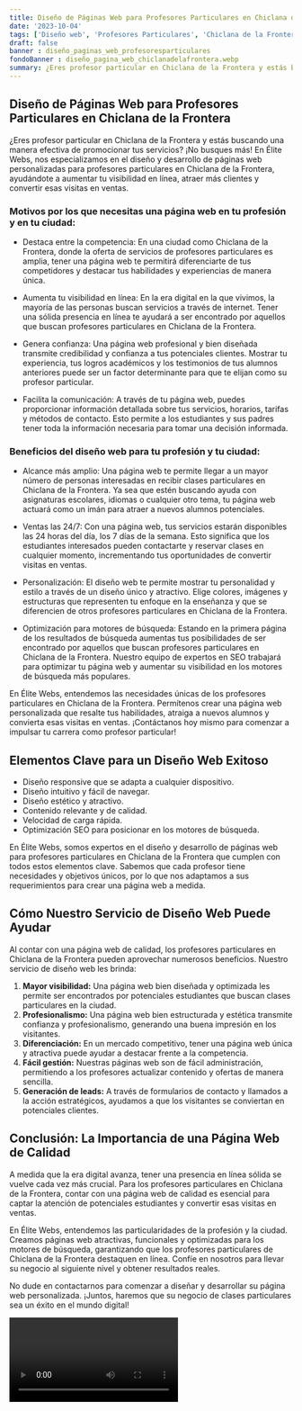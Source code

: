 ```yaml
---
title: Diseño de Páginas Web para Profesores Particulares en Chiclana de la Frontera
date: '2023-10-04'
tags: ['Diseño web', 'Profesores Particulares', 'Chiclana de la Frontera']
draft: false
banner : diseño_paginas_web_profesoresparticulares
fondoBanner : diseño_pagina_web_chiclanadelafrontera.webp
summary: ¿Eres profesor particular en Chiclana de la Frontera y estás buscando una manera efectiva de promocionar tus servicios? ¡No busques más! En Élite Webs, nos especializamos en el diseño y desarrollo de páginas web personalizadas para profesores particulares en Chiclana de la Frontera, ayudándote a aumentar tu visibilidad en línea, atraer más clientes y convertir esas visitas en ventas.
---
```


## Diseño de Páginas Web para Profesores Particulares en Chiclana de la Frontera

¿Eres profesor particular en Chiclana de la Frontera y estás buscando una manera efectiva de promocionar tus servicios? ¡No busques más! En Élite Webs, nos especializamos en el diseño y desarrollo de páginas web personalizadas para profesores particulares en Chiclana de la Frontera, ayudándote a aumentar tu visibilidad en línea, atraer más clientes y convertir esas visitas en ventas.

### Motivos por los que necesitas una página web en tu profesión y en tu ciudad:

- Destaca entre la competencia: En una ciudad como Chiclana de la Frontera, donde la oferta de servicios de profesores particulares es amplia, tener una página web te permitirá diferenciarte de tus competidores y destacar tus habilidades y experiencias de manera única.

- Aumenta tu visibilidad en línea: En la era digital en la que vivimos, la mayoría de las personas buscan servicios a través de internet. Tener una sólida presencia en línea te ayudará a ser encontrado por aquellos que buscan profesores particulares en Chiclana de la Frontera.

- Genera confianza: Una página web profesional y bien diseñada transmite credibilidad y confianza a tus potenciales clientes. Mostrar tu experiencia, tus logros académicos y los testimonios de tus alumnos anteriores puede ser un factor determinante para que te elijan como su profesor particular.

- Facilita la comunicación: A través de tu página web, puedes proporcionar información detallada sobre tus servicios, horarios, tarifas y métodos de contacto. Esto permite a los estudiantes y sus padres tener toda la información necesaria para tomar una decisión informada.

### Beneficios del diseño web para tu profesión y tu ciudad:

- Alcance más amplio: Una página web te permite llegar a un mayor número de personas interesadas en recibir clases particulares en Chiclana de la Frontera. Ya sea que estén buscando ayuda con asignaturas escolares, idiomas o cualquier otro tema, tu página web actuará como un imán para atraer a nuevos alumnos potenciales.

- Ventas las 24/7: Con una página web, tus servicios estarán disponibles las 24 horas del día, los 7 días de la semana. Esto significa que los estudiantes interesados ​​pueden contactarte y reservar clases en cualquier momento, incrementando tus oportunidades de convertir visitas en ventas.

- Personalización: El diseño web te permite mostrar tu personalidad y estilo a través de un diseño único y atractivo. Elige colores, imágenes y estructuras que representen tu enfoque en la enseñanza y que se diferencien de otros profesores particulares en Chiclana de la Frontera.

- Optimización para motores de búsqueda: Estando en la primera página de los resultados de búsqueda aumentas tus posibilidades de ser encontrado por aquellos que buscan profesores particulares en Chiclana de la Frontera. Nuestro equipo de expertos en SEO trabajará para optimizar tu página web y aumentar su visibilidad en los motores de búsqueda más populares.

En Élite Webs, entendemos las necesidades únicas de los profesores particulares en Chiclana de la Frontera. Permítenos crear una página web personalizada que resalte tus habilidades, atraiga a nuevos alumnos y convierta esas visitas en ventas. ¡Contáctanos hoy mismo para comenzar a impulsar tu carrera como profesor particular!

<GifSeo />

<Cta />

## Elementos Clave para un Diseño Web Exitoso

- Diseño responsive que se adapta a cualquier dispositivo.
- Diseño intuitivo y fácil de navegar.
- Diseño estético y atractivo.
- Contenido relevante y de calidad.
- Velocidad de carga rápida.
- Optimización SEO para posicionar en los motores de búsqueda.

En Élite Webs, somos expertos en el diseño y desarrollo de páginas web para profesores particulares en Chiclana de la Frontera que cumplen con todos estos elementos clave. Sabemos que cada profesor tiene necesidades y objetivos únicos, por lo que nos adaptamos a sus requerimientos para crear una página web a medida.

## Cómo Nuestro Servicio de Diseño Web Puede Ayudar

Al contar con una página web de calidad, los profesores particulares en Chiclana de la Frontera pueden aprovechar numerosos beneficios. Nuestro servicio de diseño web les brinda:

1. **Mayor visibilidad:** Una página web bien diseñada y optimizada les permite ser encontrados por potenciales estudiantes que buscan clases particulares en la ciudad.
2. **Profesionalismo:** Una página web bien estructurada y estética transmite confianza y profesionalismo, generando una buena impresión en los visitantes.
3. **Diferenciación:** En un mercado competitivo, tener una página web única y atractiva puede ayudar a destacar frente a la competencia.
4. **Fácil gestión:** Nuestras páginas web son de fácil administración, permitiendo a los profesores actualizar contenido y ofertas de manera sencilla.
5. **Generación de leads:** A través de formularios de contacto y llamados a la acción estratégicos, ayudamos a que los visitantes se conviertan en potenciales clientes.

## Conclusión: La Importancia de una Página Web de Calidad

A medida que la era digital avanza, tener una presencia en línea sólida se vuelve cada vez más crucial. Para los profesores particulares en Chiclana de la Frontera, contar con una página web de calidad es esencial para captar la atención de potenciales estudiantes y convertir esas visitas en ventas.

En Élite Webs, entendemos las particularidades de la profesión y la ciudad. Creamos páginas web atractivas, funcionales y optimizadas para los motores de búsqueda, garantizando que los profesores particulares de Chiclana de la Frontera destaquen en línea. Confíe en nosotros para llevar su negocio al siguiente nivel y obtener resultados reales.

No dude en contactarnos para comenzar a diseñar y desarrollar su página web personalizada. ¡Juntos, haremos que su negocio de clases particulares sea un éxito en el mundo digital!

<Video />

<CtaBot job='Profesores Particulares' city='Chiclana de la Frontera'/>

<Gmaps query='Chiclana de la Frontera+españa+maps' />